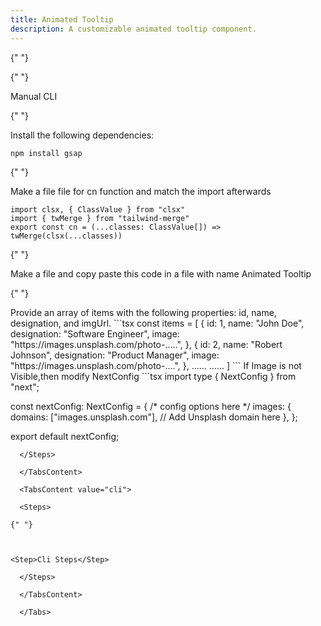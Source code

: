```yaml
---
title: Animated Tooltip
description: A customizable animated tooltip component.
---
```


{" "}

<ComponentPreview
  name="animated-tooltip-demo"
  className="[&_.preview>[data-orientation=vertical]]:sm:max-w-[70%]"
/>

  <Tabs defaultValue="manual">

{" "}

<TabsList>
  <TabsTrigger value="manual">Manual</TabsTrigger>
  <TabsTrigger value="cli">CLI</TabsTrigger>
</TabsList>

  <TabsContent value="manual">

  <Steps>

{" "}

<Step>Install the following dependencies:</Step>

```bash
npm install gsap
```

{" "}

<Step>Make a file file for cn function and match the import afterwards</Step>

```tsx
import clsx, { ClassValue } from "clsx"
import { twMerge } from "tailwind-merge"
export const cn = (...classes: ClassValue[]) => twMerge(clsx(...classes))
```

{" "}

<Step>
  Make a file and copy paste this code in a file with name  Animated Tooltip
</Step>

{" "}

<ComponentSource name="animated-tooltip" />
<Step>
  Provide an array of items with the following properties: id, name, designation, and imgUrl.
</Step>
```tsx
const items = [
    {
      id: 1,
      name: "John Doe",
      designation: "Software Engineer",
      image:
        "https://images.unsplash.com/photo-.....",
    },
    {
      id: 2,
      name: "Robert Johnson",
      designation: "Product Manager",
      image:
        "https://images.unsplash.com/photo-....",
    },
    ......
    ......
    ]
```

<Step>
  If Image is not Visible,then modify NextConfig
</Step>
```tsx
import type { NextConfig } from "next";

const nextConfig: NextConfig = {
  /* config options here */
  images: {
    domains: ["images.unsplash.com"], // Add Unsplash domain here
  },
};

export default nextConfig;
```
  </Steps>

  </TabsContent>

  <TabsContent value="cli">

  <Steps>

{" "}



<Step>Cli Steps</Step>

  </Steps>

  </TabsContent>

  </Tabs>